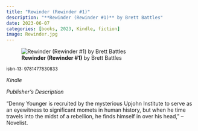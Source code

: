 ```yaml
---
title: "Rewinder (Rewinder #1)"
description: "**Rewinder (Rewinder #1)** by Brett Battles"
date: 2023-06-07
categories: [books, 2023, Kindle, fiction]
image: Rewinder.jpg
---
```

![**Rewinder (Rewinder #1)** by Brett Battles](Rewinder.jpg){fig-align="left"}

<sup>isbn-13: 9781477830833</sup>

*Kindle*

*Publisher's Description*

"Denny Younger is recruited by the mysterious Upjohn Institute to serve as
an eyewitness to significant momets in human history, but when he time
travels into the midst of a rebellion, he finds himself in over his head,"
--Novelist.